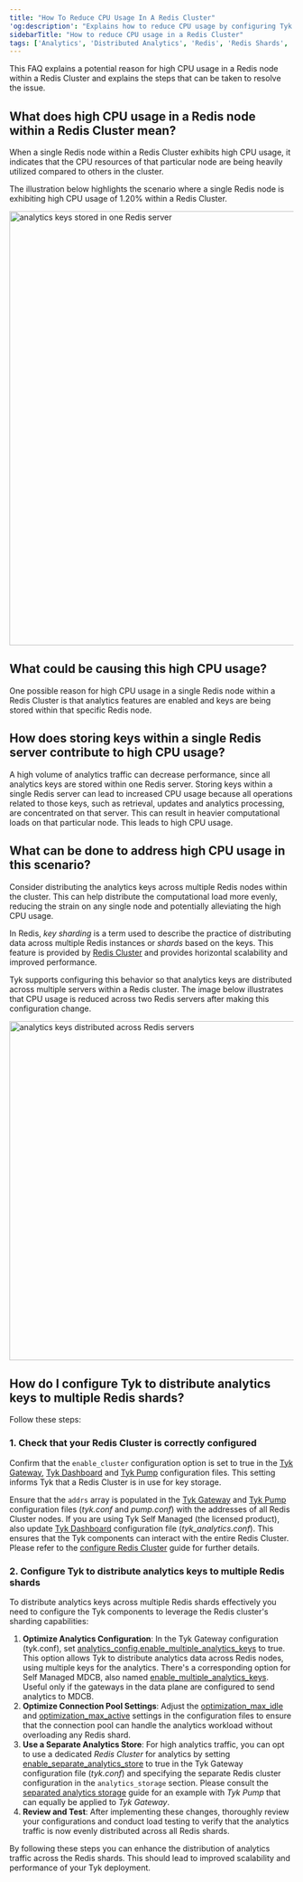 ```yaml
---
title: "How To Reduce CPU Usage In A Redis Cluster"
'og:description': "Explains how to reduce CPU usage by configuring Tyk to use a Redis Cluster to distribute analytics keys to multiple Redis Shards"
sidebarTitle: "How to reduce CPU usage in a Redis Cluster"
tags: ['Analytics', 'Distributed Analytics', 'Redis', 'Redis Shards', 'analytics_config.enable_multiple_analytics_keys']
---
```


This FAQ explains a potential reason for high CPU usage in a Redis node within a Redis Cluster and explains the steps that can be taken to resolve the issue.

## What does high CPU usage in a Redis node within a Redis Cluster mean?

When a single Redis node within a Redis Cluster exhibits high CPU usage, it indicates that the CPU resources of that particular node are being heavily utilized compared to others in the cluster.

The illustration below highlights the scenario where a single Redis node is exhibiting high CPU usage of 1.20% within a Redis Cluster. 

<img src="/img/faq/enable-multiple-analytics-keys/redis_single.png" alt="analytics keys stored in one Redis server" width="768" />

## What could be causing this high CPU usage?

One possible reason for high CPU usage in a single Redis node within a Redis Cluster is that analytics features are enabled and keys are being stored within that specific Redis node.

## How does storing keys within a single Redis server contribute to high CPU usage?

A high volume of analytics traffic can decrease performance, since all analytics keys are stored within one Redis server. Storing keys within a single Redis server can lead to increased CPU usage because all operations related to those keys, such as retrieval, updates and analytics processing, are concentrated on that server. This can result in heavier computational loads on that particular node. This leads to high CPU usage.

## What can be done to address high CPU usage in this scenario?

Consider distributing the analytics keys across multiple Redis nodes within the cluster. This can help distribute the computational load more evenly, reducing the strain on any single node and potentially alleviating the high CPU usage.

In Redis, *key sharding* is a term used to describe the practice of distributing data across multiple Redis instances or *shards* based on the keys. This feature is provided by [Redis Cluster](https://redis.io/docs/management/scaling/) and provides horizontal scalability and improved performance. 

Tyk supports configuring this behavior so that analytics keys are distributed across multiple servers within a Redis cluster. The image below illustrates that CPU usage is reduced across two Redis servers after making this configuration change.

<img src="/img/faq/enable-multiple-analytics-keys/redis_distributed.png" alt="analytics keys distributed across Redis servers" width="600" />

## How do I configure Tyk to distribute analytics keys to multiple Redis shards?

Follow these steps:

### 1. Check that your Redis Cluster is correctly configured

Confirm that the `enable_cluster` configuration option is set to true in the [Tyk Gateway](/tyk-oss-gateway/configuration#storageenable_cluster), [Tyk Dashboard](/tyk-dashboard/configuration#enable_cluster) and [Tyk Pump](/tyk-pump/tyk-pump-configuration/tyk-pump-environment-variables#analytics_storage_configenable_cluster) configuration files. This setting 
informs Tyk that a Redis Cluster is in use for key storage.

Ensure that the `addrs` array is populated in the [Tyk Gateway](/tyk-oss-gateway/configuration#storageaddrs) and [Tyk Pump](/tyk-pump/tyk-pump-configuration/tyk-pump-environment-variables#analytics_storage_configaddrs) configuration files (*tyk.conf* and *pump.conf*) with the addresses of all Redis Cluster nodes. If you are using Tyk Self Managed (the licensed product), also update [Tyk Dashboard](/tyk-dashboard/configuration#redis_addrs) configuration file (*tyk_analytics.conf*). This ensures that the Tyk components can interact with the entire Redis Cluster. Please refer to the [configure Redis Cluster](/tyk-stack/tyk-gateway/configuration/redis-cluster#redis-cluster--tyk-gateway) guide for further details.

### 2. Configure Tyk to distribute analytics keys to multiple Redis shards

To distribute analytics keys across multiple Redis shards effectively you need to configure the Tyk components to leverage the Redis cluster's sharding capabilities:

1. **Optimize Analytics Configuration**: In the Tyk Gateway configuration (tyk.conf), set [analytics_config.enable_multiple_analytics_keys](/tyk-oss-gateway/configuration#analytics_configenable_multiple_analytics_keys) to true. This option allows Tyk to distribute analytics data across Redis nodes, using multiple keys for the analytics. There's a corresponding option for Self Managed MDCB, also named [enable_multiple_analytics_keys](/tyk-multi-data-centre/mdcb-configuration-options#enable_multiple_analytics_keys). Useful only if the gateways in the data plane are configured to send analytics to MDCB.
2. **Optimize Connection Pool Settings**: Adjust the [optimization_max_idle](/tyk-oss-gateway/configuration#storageoptimisation_max_idle) and [optimization_max_active](/tyk-oss-gateway/configuration#storageoptimisation_max_active) settings in the configuration files to ensure that the connection pool can handle the analytics workload without overloading any Redis shard.
3. **Use a Separate Analytics Store**: For high analytics traffic, you can opt to use a dedicated *Redis Cluster* for analytics by setting [enable_separate_analytics_store](/tyk-oss-gateway/configuration#enable_separate_analytics_store) to true in the Tyk Gateway configuration file (*tyk.conf*) and specifying the separate Redis cluster configuration in the `analytics_storage` section. Please consult the [separated analytics storage](/tyk-stack/tyk-pump/separated-analytics-storage) guide for an example with *Tyk Pump* that can equally be applied to *Tyk Gateway*.
4. **Review and Test**: After implementing these changes, thoroughly review your configurations and conduct load testing to verify that the analytics traffic is now evenly distributed across all Redis shards.

By following these steps you can enhance the distribution of analytics traffic across the Redis shards. This should lead to improved scalability and performance of your Tyk deployment.
